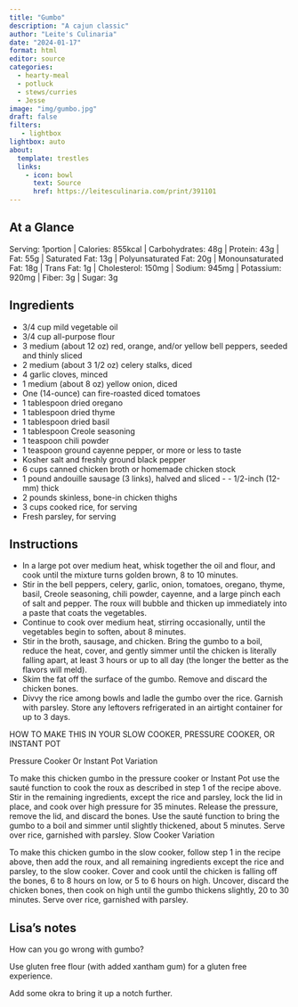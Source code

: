 ```yaml
---
title: "Gumbo"
description: "A cajun classic"
author: "Leite's Culinaria"
date: "2024-01-17"
format: html
editor: source
categories:
  - hearty-meal
  - potluck
  - stews/curries
  - Jesse
image: "img/gumbo.jpg"
draft: false
filters:
   - lightbox
lightbox: auto
about:
  template: trestles
  links:
    - icon: bowl
      text: Source
      href: https://leitesculinaria.com/print/391101
---
```


## At a Glance

Serving: 1portion | Calories: 855kcal | Carbohydrates: 48g | Protein: 43g | Fat: 55g | Saturated Fat: 13g | Polyunsaturated Fat: 20g | Monounsaturated Fat: 18g | Trans Fat: 1g | Cholesterol: 150mg | Sodium: 945mg | Potassium: 920mg | Fiber: 3g | Sugar: 3g

## Ingredients

- 3/4 cup mild vegetable oil
- 3/4 cup all-purpose flour
- 3 medium (about 12 oz) red, orange, and/or yellow bell peppers, seeded and thinly sliced
- 2 medium (about 3 1/2 oz) celery stalks, diced
- 4 garlic cloves, minced
- 1 medium (about 8 oz) yellow onion, diced
- One (14-ounce) can fire-roasted diced tomatoes
- 1 tablespoon dried oregano
- 1 tablespoon dried thyme
- 1 tablespoon dried basil
- 1 tablespoon Creole seasoning
- 1 teaspoon chili powder
- 1 teaspoon ground cayenne pepper, or more or less to taste
- Kosher salt and freshly ground black pepper
- 6 cups canned chicken broth or homemade chicken stock
- 1 pound andouille sausage (3 links), halved and sliced - - 1/2-inch (12-mm) thick
- 2 pounds skinless, bone-in chicken thighs
- 3 cups cooked rice, for serving
- Fresh parsley, for serving

## Instructions

 - In a large pot over medium heat, whisk together the oil and flour, and cook until the mixture turns golden brown, 8 to 10 minutes.
 - Stir in the bell peppers, celery, garlic, onion, tomatoes, oregano, thyme, basil, Creole seasoning, chili powder, cayenne, and a large pinch each of salt and pepper. The roux will bubble and thicken up immediately into a paste that coats the vegetables.
 - Continue to cook over medium heat, stirring occasionally, until the vegetables begin to soften, about 8 minutes.
 - Stir in the broth, sausage, and chicken. Bring the gumbo to a boil, reduce the heat, cover, and gently simmer until the chicken is literally falling apart, at least 3 hours or up to all day (the longer the better as the flavors will meld).
 - Skim the fat off the surface of the gumbo. Remove and discard the chicken bones.
 - Divvy the rice among bowls and ladle the gumbo over the rice. Garnish with parsley. Store any leftovers refrigerated in an airtight container for up to 3 days.


HOW TO MAKE THIS IN YOUR SLOW COOKER, PRESSURE COOKER, OR INSTANT POT

Pressure Cooker Or Instant Pot Variation

To make this chicken gumbo in the pressure cooker or Instant Pot use the sauté function to cook the roux as described in step 1 of the recipe above. Stir in the remaining ingredients, except the rice and parsley, lock the lid in place, and cook over high pressure for 35 minutes. Release the pressure, remove the lid, and discard the bones. Use the sauté function to bring the gumbo to a boil and simmer until slightly thickened, about 5 minutes. Serve over rice, garnished with parsley.
Slow Cooker Variation

To make this chicken gumbo in the slow cooker, follow step 1 in the recipe above, then add the roux, and all remaining ingredients except the rice and parsley, to the slow cooker. Cover and cook until the chicken is falling off the bones, 6 to 8 hours on low, or 5 to 6 hours on high. Uncover, discard the chicken bones, then cook on high until the gumbo thickens slightly, 20 to 30 minutes. Serve over rice, garnished with parsley.

## Lisa's notes

How can you go wrong with gumbo? 

Use gluten free flour (with added xantham gum) for a gluten free experience. 

Add some okra to bring it up a notch further. 
